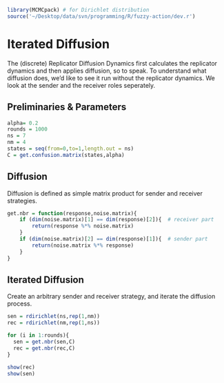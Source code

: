 ```r
library(MCMCpack) # for Dirichlet distribution
source('~/Desktop/data/svn/programming/R/fuzzy-action/dev.r')
```


Iterated Diffusion
==================

The (discrete) Replicator Diffusion Dynamics first calculates the replicator dynamics and then applies diffusion, so to speak. To understand what diffusion does, we'd like to see it run without the replicator dynamics. We look at the sender and the receiver roles seperately.

Preliminaries & Parameters
--------------------------

```r

alpha= 0.2
rounds = 1000
ns = 7
nm = 4
states = seq(from=0,to=1,length.out = ns)
C = get.confusion.matrix(states,alpha)
```

Diffusion
---------

Diffusion is defined as simple matrix product for sender and receiver strategies.

```r

get.nbr = function(response,noise.matrix){
    if (dim(noise.matrix)[1] == dim(response)[2]){  # receiver part
        return(response %*% noise.matrix)
    }
    if (dim(noise.matrix)[2] == dim(response)[1]){  # sender part
        return(noise.matrix %*% response)
    }
}

```

Iterated Diffusion
------------------

Create an arbitrary sender and receiver strategy, and iterate the diffusion process.

```r

sen = rdirichlet(ns,rep(1,nm))
rec = rdirichlet(nm,rep(1,ns))

for (i in 1:rounds){
  sen = get.nbr(sen,C)
  rec = get.nbr(rec,C)
}

show(rec)
show(sen)


```




